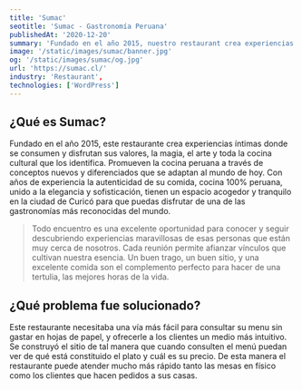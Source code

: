```yaml
---
title: 'Sumac'
seotitle: 'Sumac - Gastronomía Peruana'
publishedAt: '2020-12-20'
summary: 'Fundado en el año 2015, nuestro restaurant crea experiencias íntimas donde se consumen y disfrutan nuestros valores, la magia y el arte.'
image: '/static/images/sumac/banner.jpg'
og: '/static/images/sumac/og.jpg'
url: 'https://sumac.cl/'
industry: 'Restaurant',
technologies: ['WordPress']
---
```


## ¿Qué es Sumac?

Fundado en el año 2015, este restaurante crea experiencias íntimas donde se consumen y disfrutan sus valores, la magia, el arte y toda la cocina cultural que los identifica. Promueven la cocina peruana a través de conceptos nuevos y diferenciados que se adaptan al mundo de hoy. Con años de experiencia la autenticidad de su comida, cocina 100% peruana, unido a la elegancia y sofisticación, tienen un espacio acogedor y tranquilo en la ciudad de Curicó para que puedas disfrutar de una de las gastronomías más reconocidas del mundo.

> Todo encuentro es una excelente oportunidad para conocer y seguir descubriendo experiencias maravillosas de esas personas que están muy cerca de nosotros. Cada reunión permite afianzar vínculos que cultivan nuestra esencia. Un buen trago, un buen sitio, y una excelente comida son el complemento perfecto para hacer de una tertulia, las mejores horas de la vida.

## ¿Qué problema fue solucionado?

Este restaurante necesitaba una vía más fácil para consultar su menu sin gastar en hojas de papel, y ofrecerle a los clientes un medio más intuitivo. Se construyó el sitio de tal manera que cuando consulten el menú puedan ver de qué está constituido el plato y cuál es su precio. De esta manera el restaurante puede atender mucho más rápido tanto las mesas en físico como los clientes que hacen pedidos a sus casas.